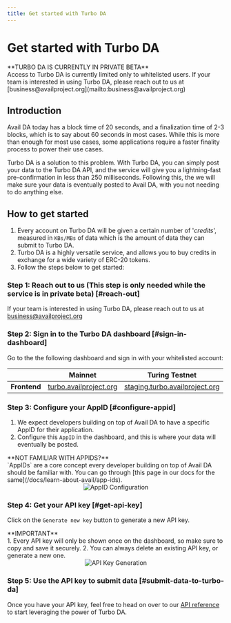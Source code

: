 ```yaml
---
title: Get started with Turbo DA
---
```



# Get started with Turbo DA

<Callout type="warning" emoji="⚠️">
**TURBO DA IS CURRENTLY IN PRIVATE BETA**<br/>
Access to Turbo DA is currently limited only to whitelisted users.
If your team is interested in using Turbo DA, please reach out to us at [business@availproject.org](mailto:business@availproject.org)
</Callout>

## Introduction
Avail DA today has a block time of 20 seconds, and a finalization time of 2-3 blocks,
which is to say about 60 seconds in most cases. While this is more than enough for most use cases, some applications require a faster finality process to power their 
use cases.

Turbo DA is a solution to this problem. With Turbo DA, you can simply post your data to the Turbo DA API, and the service will give you a lightning-fast pre-confirmation in less than 250 milliseconds.
Following this, the we will make sure your data is eventually posted to Avail DA, with you not needing to do anything else.

## How to get started

1. Every account on Turbo DA will be given a certain number of '*credits*', measured in `KBs/MBs` of data which is the amount of data they can submit to Turbo DA.
2. Turbo DA is a highly versatile service, and allows you to buy credits in exchange for a wide variety of ERC-20 tokens.
3. Follow the steps below to get started:

<Steps>

### Step 1: Reach out to us (This step is only needed while the service is in private beta) [#reach-out]

If your team is interested in using Turbo DA, please reach out to us at [business@availproject.org](mailto:business@availproject.org)

### Step 2: Sign in to the Turbo DA dashboard [#sign-in-dashboard]

Go to the the following dashboard and sign in with your whitelisted account:

|                          | **Mainnet**                                                           | **Turing Testnet**                                                                                                                |
| ------------------------ | ----------------------------------------------------------------------| ------------------------------------------------------------------------------------|
| **Frontend**             |   [turbo.availproject.org](https://turbo.availproject.org/)           | [staging.turbo.availproject.org](https://staging.turbo.availproject.org/)           |

### Step 3: Configure your AppID [#configure-appid]

1. We expect developers building on top of Avail DA to have a specific AppID for their application.
2. Configure this `AppID` in the dashboard, and this is where your data will eventually be posted.

<Callout type="info">
**NOT FAMILIAR WITH APPIDS?**<br/>
`AppIDs` are a core concept every developer building on top of Avail DA should be familiar with.
You can go through [this page in our docs for the same](/docs/learn-about-avail/app-ids).
</Callout>
<br/>
<div align="center">
<img src="/img/turbo-da/turbo-da-2.png" alt="AppID Configuration" />
</div>

### Step 4: Get your API key [#get-api-key]

Click on the `Generate new key` button to generate a new API key.

<Callout type="warning" emoji="⚠️">
**IMPORTANT**<br/>
1. Every API key will only be shown once on the dashboard, so make sure to copy and save it securely.
2. You can always delete an existing API key, or generate a new one.
</Callout>
<br/>
<div align="center">
<img src="/img/turbo-da/turbo-da-3.png" alt="API Key Generation" />
</div>

### Step 5: Use the API key to submit data [#submit-data-to-turbo-da]

Once you have your API key, feel free to head on over to our
[API reference](/api-reference/avail-turbo-da-api) to start leveraging the power of Turbo DA.

</Steps>



